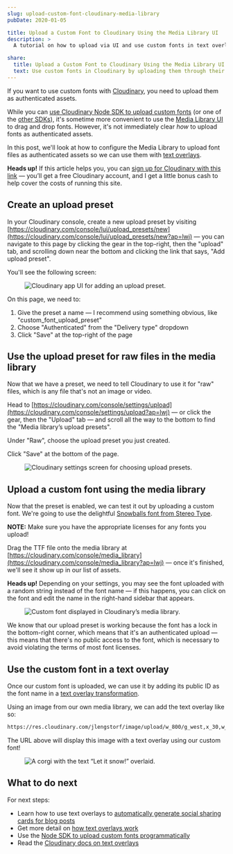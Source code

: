 ```yaml
---
slug: upload-custom-font-cloudinary-media-library
pubDate: 2020-01-05

title: Upload a Custom Font to Cloudinary Using the Media Library UI
description: >
  A tutorial on how to upload via UI and use custom fonts in text overlays with Cloudinary to generate images with custom text.

share:
  title: Upload a Custom Font to Cloudinary Using the Media Library UI
  text: Use custom fonts in Cloudinary by uploading them through their web app.
---
```



If you want to use custom fonts with [Cloudinary](https://jason.energy/cloudinary), you need to upload them as authenticated assets.

While you can [use Cloudinary Node SDK to upload custom fonts](/blog/upload-custom-font-cloudinary-node) (or one of the [other SDKs](https://cloudinary.com/documentation?ap=lwj)), it's sometime more convenient to use the [Media Library UI](https://cloudinary.com/console/media_library?ap=lwj) to drag and drop fonts. However, it's not immediately clear _how_ to upload fonts as authenticated assets.

In this post, we'll look at how to configure the Media Library to upload font files as authenticated assets so we can use them with [text overlays](/blog/add-text-overlay-cloudinary).

<Aside>

**Heads up!** If this article helps you, you can [sign up for Cloudinary with this link](https://jason.energy/cloudinary) — you’ll get a free Cloudinary account, and I get a little bonus cash to help cover the costs of running this site.

</Aside>

## Create an upload preset

In your Cloudinary console, create a new upload preset by visiting [https://cloudinary.com/console/lui/upload_presets/new](https://cloudinary.com/console/lui/upload_presets/new?ap=lwj) — you can navigate to this page by clicking the gear in the top-right, then the "upload" tab, and scrolling down near the bottom and clicking the link that says, "Add upload preset".

You'll see the following screen:

<Figure caption="The Cloudinary screen for adding upload presets.">

![Cloudinary app UI for adding an upload preset.](https://res.cloudinary.com/jlengstorf/image/upload/q_auto,f_auto/v1643780202/lwj/blog/cloudinary-upload-preset.jpg)

</Figure>

On this page, we need to:

1. Give the preset a name — I recommend using something obvious, like "custom_font_upload_preset"
2. Choose "Authenticated" from the "Delivery type" dropdown
3. Click "Save" at the top-right of the page

## Use the upload preset for raw files in the media library

Now that we have a preset, we need to tell Cloudinary to use it for "raw" files, which is any file that's not an image or video.

Head to [https://cloudinary.com/console/settings/upload](https://cloudinary.com/console/settings/upload?ap=lwj) — or click the gear, then the "Upload" tab — and scroll all the way to the bottom to find the "Media library’s upload presets".

Under "Raw", choose the upload preset you just created.

Click "Save" at the bottom of the page.

<Figure caption="The Cloudinary settings screen for choosing upload presets.">

![Cloudinary settings screen for choosing upload presets.](https://res.cloudinary.com/jlengstorf/image/upload/q_auto,f_auto/v1643780262/lwj/blog/cloudinary-media-library-preset.jpg)

</Figure>

## Upload a custom font using the media library

Now that the preset is enabled, we can test it out by uploading a custom font. We're going to use the delightful [Snowballs font from Stereo Type](http://www.stereo-type.fr/fonts/snowballs/).

**NOTE:** Make sure you have the appropriate licenses for any fonts you upload!

Drag the TTF file onto the media library at [https://cloudinary.com/console/media_library](https://cloudinary.com/console/media_library?ap=lwj) — once it's finished, we'll see it show up in our list of assets.

**Heads up!** Depending on your settings, you may see the font uploaded with a random string instead of the font name — if this happens, you can click on the font and edit the name in the right-hand sidebar that appears.

<Figure caption="A custom font displayed in Cloudinary’s media library.">

![Custom font displayed in Cloudinary’s media library.](https://res.cloudinary.com/jlengstorf/image/upload/q_auto,f_auto/v1643780332/lwj/blog/cloudinary-custom-font.jpg)

</Figure>

We know that our upload preset is working because the font has a lock in the bottom-right corner, which means that it's an authenticated upload — this means that there's no public access to the font, which is necessary to avoid violating the terms of most font licenses.

## Use the custom font in a text overlay

Once our custom font is uploaded, we can use it by adding its public ID as the font name in a [text overlay transformation](/blog/add-text-overlay-cloudinary).

Using an image from our own media library, we can add the text overlay like so:

```md
https://res.cloudinary.com/jlengstorf/image/upload/w_800/g_west,x_30,w_350,c_fit,co_white,bo_4px_solid_black,l_text:snowballs.ttf_180_stroke:Let%20it%20snow!/corgi.jpg
```

The URL above will display this image with a text overlay using our custom font!

<Figure caption="The Cloudinary screen for adding upload presets.">

![A corgi with the text “Let it snow!” overlaid.](https://res.cloudinary.com/jlengstorf/image/upload/w_800/g_west,x_30,w_350,c_fit,co_white,bo_4px_solid_black,l_text:snowballs.ttf_180_stroke:Let%20it%20snow!/corgi.jpg)

</Figure>

## What to do next

For next steps:

- Learn how to use text overlays to [automatically generate social sharing cards for blog posts](/blog/auto-generate-social-image)
- Get more detail on [how text overlays work](/blog/add-text-overlay-cloudinary)
- Use the [Node SDK to upload custom fonts programmatically](/blog/upload-custom-font-cloudinary-node)
- Read the [Cloudinary docs on text overlays](https://cloudinary.com/documentation/image_transformations?ap=lwj#adding_text_captions)
